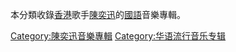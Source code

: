 本分類收錄[[香港|香港]]歌手[[陳奕迅|陳奕迅]]的[[國語|國語]]音樂專輯。
[[Category:陳奕迅音樂專輯|Category:陳奕迅音樂專輯]]
[[Category:华语流行音乐专辑|Category:华语流行音乐专辑]]